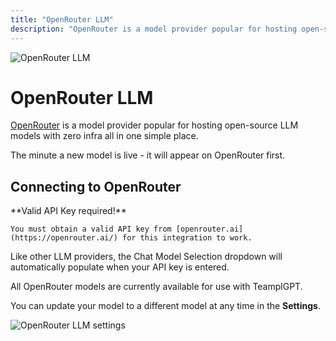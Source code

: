 ```yaml
---
title: "OpenRouter LLM"
description: "OpenRouter is a model provider popular for hosting open-source LLM models with zero infra all in one simple place"
---
```



<Image
  src="/images/anythingllm-setup/llm-configuration/cloud/openrouter/header-image.png"
  height={1080}
  width={1920}
  quality={100}
  alt="OpenRouter LLM"
/>

# OpenRouter LLM

[OpenRouter](https://openrouter.ai) is a model provider popular for hosting open-source LLM models with zero infra all in one simple place.

The minute a new model is live - it will appear on OpenRouter first.

## Connecting to OpenRouter

<Callout type="info" emoji="️💡">
  **Valid API Key required!**

    You must obtain a valid API key from [openrouter.ai](https://openrouter.ai/) for this integration to work.

</Callout>

Like other LLM providers, the Chat Model Selection dropdown will automatically populate when your API key is entered.

All OpenRouter models are currently available for use with TeamplGPT.

You can update your model to a different model at any time in the **Settings**.

<Image
  src="/images/anythingllm-setup/llm-configuration/cloud/OpenRouter/OpenRouter-llm.png"
  height={1080}
  width={1920}
  quality={100}
  alt="OpenRouter LLM settings"
/>
